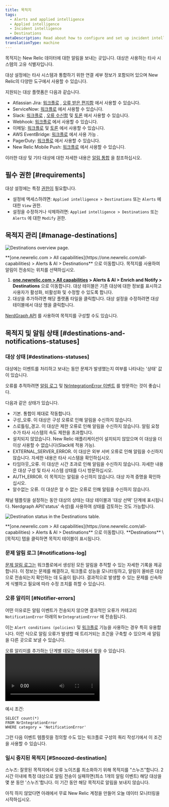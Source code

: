 ```yaml
---
title: 목적지
tags:
  - Alerts and applied intelligence
  - Applied intelligence
  - Incident intelligence
  - Destinations
metaDescription: Read about how to configure and set up incident intelligence destinations.
translationType: machine
---
```





목적지는 New Relic 데이터에 대한 알림을 보내는 곳입니다. 대상은 사용하는 타사 시스템의 고유 식별자입니다.

대상 설정에는 타사 시스템과 통합하기 위한 연결 세부 정보가 포함되어 있으며 New Relic의 다양한 도구에서 사용할 수 있습니다.

지원되는 대상 플랫폼은 다음과 같습니다.

* Atlassian Jira: [워크플로](/docs/alerts-applied-intelligence/applied-intelligence/incident-workflows/incident-workflows/) , [오류 받은 편지함](/docs/errors-inbox/) 에서 사용할 수 있습니다.
* ServiceNow: [워크플로](/docs/alerts-applied-intelligence/applied-intelligence/incident-workflows/incident-workflows/) 에서 사용할 수 있습니다.
* Slack: [워크플로](/docs/alerts-applied-intelligence/applied-intelligence/incident-workflows/incident-workflows/) , [오류 수신함](/docs/errors-inbox/) 및 [토론](/docs/new-relic-solutions/new-relic-one/ui-data/collaborate/collaboration-slack-integration/) 에서 사용할 수 있습니다.
* Webhook: [워크플로](/docs/alerts-applied-intelligence/applied-intelligence/incident-workflows/incident-workflows/) 에서 사용할 수 있습니다.
* 이메일: [워크플로](/docs/alerts-applied-intelligence/applied-intelligence/incident-workflows/incident-workflows/) 및 [토론](/docs/new-relic-solutions/new-relic-one/ui-data/collaborate/collaborate-with-teammates/) 에서 사용할 수 있습니다.
* AWS EventBridge: [워크플로](/docs/alerts-applied-intelligence/applied-intelligence/incident-workflows/incident-workflows/) 에서 사용 가능 .
* PagerDuty: [워크플로](/docs/alerts-applied-intelligence/applied-intelligence/incident-workflows/incident-workflows/) 에서 사용할 수 있습니다.
* New Relic Mobile Push: [워크플로](/docs/alerts-applied-intelligence/applied-intelligence/incident-workflows/incident-workflows/) 에서 사용할 수 있습니다.

이러한 대상 및 기타 대상에 대한 자세한 내용은 [알림 통합](/docs/alerts-applied-intelligence/notifications/notification-integrations) 을 참조하십시오.

## 필수 권한 [#requirements]

대상 설정에는 특정 [권한이](/docs/accounts/accounts-billing/new-relic-one-user-management/user-permissions) 필요합니다.

* 설정에 액세스하려면: `Applied intelligence > Destinations` 또는 `Alerts` 에 대한 `View` 권한.
* 설정을 수정하거나 삭제하려면: `Applied intelligence > Destinations` 또는 `Alerts` 에 대한 `Modify` 권한.

## 목적지 관리 [#manage-destinations]

<img
  title="Destinations overview page"
  alt="Destinations overview page."
  src={accountsDestinationsOverview}
/>

<figcaption>
  **[one.newrelic.com > All capabilities](https://one.newrelic.com/all-capabilities) > Alerts & AI > Destinations** 으로 이동합니다. 목적지를 사용하여 알림이 전송되는 위치를 선택하십시오.
</figcaption>

1. **[one.newrelic.com > All capabilities](https://one.newrelic.com/all-capabilities) > Alerts & AI > Enrich and Notify > Destinations** 으로 이동합니다. 대상 테이블은 기존 대상에 대한 정보를 표시하고 사용자가 활성화, 비활성화 및 수정할 수 있도록 합니다.
2. 대상을 추가하려면 해당 플랫폼 타일을 클릭합니다. 대상 설정을 수정하려면 대상 테이블에서 대상 행을 클릭합니다.

[NerdGraph API](/docs/apis/nerdgraph/examples/nerdgraph-api-notifications-destinations) 를 사용하여 목적지를 구성할 수도 있습니다.

## 목적지 및 알림 상태 [#destinations-and-notifications-statuses]

### 대상 상태 [#destinations-statuses]

대상에는 이벤트를 처리하고 보내는 동안 문제가 발생했는지 여부를 나타내는 '상태' 값이 있습니다.

오류를 추적하려면 [알림 로그](/docs/alerts-applied-intelligence/notifications/notification-integrations/#notifications-log) 및 [NrIntegrationError 이벤트](/docs/data-apis/ingest-apis/metric-api/troubleshoot-nrintegrationerror-events/#error-details) 를 방문하는 것이 좋습니다.

다음과 같은 상태가 있습니다.

* 기본. 통합이 제대로 작동합니다.
* 구성\_오류. 이 대상은 구성 오류로 인해 알림을 수신하지 않습니다.
* 스로틀링\_경고. 이 대상은 제한 오류로 인해 알림을 수신하지 않습니다. 알림 요청 수가 타사 시스템의 속도 제한을 초과합니다.
* 설치되지 않았습니다. New Relic 애플리케이션이 설치되지 않았으며 이 대상을 더 이상 사용할 수 없습니다(Slack에 적용 가능).
* EXTERNAL_SERVER_ERROR. 이 대상은 외부 서버 오류로 인해 알림을 수신하지 않습니다. 자세한 내용은 타사 시스템을 확인하십시오.
* 타임아웃\_오류. 이 대상은 시간 초과로 인해 알림을 수신하지 않습니다. 자세한 내용은 대상 구성 및 타사 시스템 상태를 다시 방문하십시오.
* AUTH_ERROR. 이 목적지는 알림을 수신하지 않습니다. 대상 자격 증명을 확인하십시오.
* 알수없는 오류. 이 대상은 알 수 없는 오류로 인해 알림을 수신하지 않습니다.

채널 템플릿을 설정하는 동안 대상의 상태는 대상 테이블과 '대상 선택' 단계에 표시됩니다. Nerdgraph API('status' 속성)를 사용하여 상태를 검토하는 것도 가능합니다.

<img
  title="Destination status in the Destinations table."
  alt="Destination status in the Destinations table."
  src={accountsDestinationsStatus}
/>

<figcaption>
  **[one.newrelic.com > All capabilities](https://one.newrelic.com/all-capabilities) > Alerts & AI > Destinations** 으로 이동합니다. **Destinations** \[목적지] 탭을 클릭하면 목적지 테이블이 표시됩니다.
</figcaption>

### 문제 알림 로그 [#notifications-log]

[문제 알림 로그는](/docs/alerts-applied-intelligence/applied-intelligence/incident-workflows/incident-workflows/#issue-notification-log) 워크플로에서 생성된 모든 알림을 추적할 수 있는 자세한 기록을 제공합니다. 이 정보는 문제를 해결하고, 워크플로 성능을 모니터링하고, 알림이 올바른 대상으로 전송되는지 확인하는 데 도움이 됩니다. 결과적으로 발생할 수 있는 문제를 신속하게 식별하고 필요에 따라 수정 조치를 취할 수 있습니다.

### 오류 알리미 [#Notifier-errors]

어떤 이유로든 알림 이벤트가 전송되지 않으면 결과적인 오류가 카테고리 `NotificationError` 아래의 `NrIntegrationError` 에 전송됩니다.

이는 `Alert conditions (policies)` 및 [워크플로](/docs/alerts-applied-intelligence/applied-intelligence/incident-workflows/incident-workflows/) 기능을 사용하는 경우 특히 유용합니다. 이런 식으로 알림 오류가 발생할 때 트리거되는 조건을 구축할 수 있으며 새 알림을 다른 곳으로 보낼 수 있습니다.

오류 알리미를 추가하는 단계별 데모는 아래에서 찾을 수 있습니다.<Video type="wistia" id="b89ctyjolq"/>

예시 조건:

```
SELECT count(*)
FROM NrIntegrationError
WHERE category = 'NotificationError'
```

그런 다음 이벤트 템플릿을 정의할 수도 있는 워크플로 구성의 쿼리 작성기에서 이 조건을 사용할 수 있습니다.

### 일시 중지된 목적지 [#Snoozed-destination]

스누즈: 잘못된 목적지에서 오류 노이즈를 최소화하기 위해 목적지를 "스누즈"합니다. 2시간 이내에 특정 대상으로 알림 전송이 실패하면(최소 1개의 알림 이벤트) 해당 대상을 몇 분 동안 '스누즈'합니다. 이 기간 동안 해당 목적지로 알림을 보내지 않습니다.

아직 하지 않았다면 아래에서 무료 New Relic 계정을 만들어 오늘 데이터 모니터링을 시작하십시오.

<InlineSignup/>